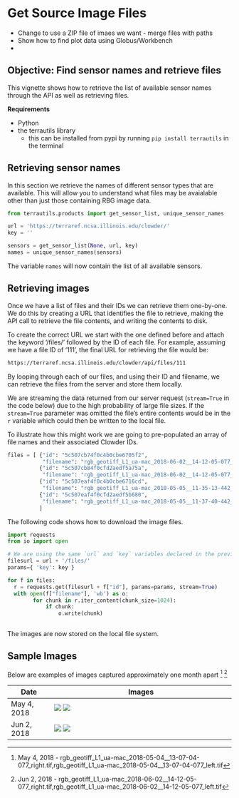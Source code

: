 # Get Source Image Files

- Change to use a ZIP file of imaes we want - merge files with paths
- Show how to find plot data using Globus/Workbench
- 

## Objective: Find sensor names and retrieve files

This vignette shows how to retrieve the list of available sensor names through the API as well as retrieving files.

**Requirements** 

* Python 
* the terrautils library
    + this can be installed from pypi by running `pip install terrautils` in the terminal

## Retrieving sensor names

In this section we retrieve the names of different sensor types that are available. 
This will allow you to understand what files may be avaialable other than just those containing RBG image data.

```python
from terrautils.products import get_sensor_list, unique_sensor_names

url = 'https://terraref.ncsa.illinois.edu/clowder/'
key = ''

sensors = get_sensor_list(None, url, key)
names = unique_sensor_names(sensors)
```

The variable `names` will now contain the list of all available sensors.

## Retrieving images

Once we have a list of files and their IDs we can retrieve them one-by-one.
We do this by creating a URL that identifies the file to retrieve, making the API call to retrieve the file contents, and writing the contents to disk.

To create the correct URL we start with the one defined before and attach the keyword '/files/' followed by the ID of each file. 
For example, assuming we have a file ID of '111', the final URL for retrieving the file would be: 

``` sh
https://terraref.ncsa.illinois.edu/clowder/api/files/111
```

By looping through each of our files, and using their ID and filename, we can retrieve the files from the server and store them locally. 

We are streaming the data returned from our server request (`stream=True` in the code below) due to the high probability of large file sizes.
If the `stream=True` parameter was omitted the file's entire contents would be in the `r` variable which could then be written to the local file.

To illustrate how this might work we are going to pre-populated an array of file names and their associated Clowder IDs.

```python
files = [ {"id": "5c507cb74f0c4b0cbe6705f2",
           "filename": "rgb_geotiff_L1_ua-mac_2018-06-02__14-12-05-077_right.tif"}, 
          {"id": "5c507cb84f0cfd2aedf5a75a",
           "filename": "rgb_geotiff_L1_ua-mac_2018-06-02__14-12-05-077_left.tif"},
          {"id": "5c507eaf4f0c4b0cbe6716cd",
           "filename": "rgb_geotiff_L1_ua-mac_2018-05-05__11-35-13-442_left.tif"},
          {"id": "5c507eaf4f0cfd2aedf5b680",
           "filename": "rgb_geotiff_L1_ua-mac_2018-05-05__11-37-40-442_right.tif"}
          ]
```

The following code shows how to download the image files.

```python
import requests
from io import open

# We are using the same `url` and `key` variables declared in the previous example above.
filesurl = url + '/files/'
params={ 'key': key }

for f in files:
  r = requests.get(filesurl + f["id"], params=params, stream=True)
  with open(f["filename"], 'wb') as o:
        for chunk in r.iter_content(chunk_size=1024): 
            if chunk:
                o.write(chunk)
     
```

The images are now stored on the local file system.

## Sample Images

Below are examples of images captured approximately one month apart [^1] [^2]

| Date        | Images                                              |
|-------------|-----------------------------------------------------|
| May 4, 2018 | ![](https://user-images.githubusercontent.com/45463434/52152314-38d23a80-2633-11e9-99c8-983d79d7bcda.png)  ![](https://user-images.githubusercontent.com/45463434/52152386-78992200-2633-11e9-9cca-ab6e7d09614d.png) |
| Jun 2, 2018 | ![](https://user-images.githubusercontent.com/45463434/52152360-65865200-2633-11e9-9397-14429a192868.png)  ![](https://user-images.githubusercontent.com/45463434/52152339-530c1880-2633-11e9-8b64-50ffdf8215be.png) |

[^1]: May 4, 2018 - rgb_geotiff_L1_ua-mac_2018-05-04__13-07-04-077_right.tif,rgb_geotiff_L1_ua-mac_2018-05-04__13-07-04-077_left.tif
[^2]: Jun 2, 2018 - rgb_geotiff_L1_ua-mac_2018-06-02__14-12-05-077_right.tif,rgb_geotiff_L1_ua-mac_2018-06-02__14-12-05-077_left.tif


<!-- The following is the 'correct' way of retrieving file names and IDS based upon a site and sensor name 



## Objective: To be able to demonstrate how to locate and retrieve RGB image files

This vignette shows how to locate and retrieve image files from your site for a specific date range using Python.
We will be searching for and retrieving [ublicly available images associated with growing Season 6 from the University of Arizona's [Maricopa Agricultural Center](http://cals-mac.arizona.edu/). 
Note that the search in this vignette will not return any results, but we wull walk you through the process so that you can query your own data.
The files are stored online on the data management system Clowder, which is accessed using an API. 

After completing this vignette it should be possible to search for and retrieve other files through the use of the API.

As an added bonus we've also included an exmple of how to retrieve the list of available sensor names through the API.
By using the sensor names returned, it's possible to retrieve other files containing the data the sensors have collected.

**Requirements** 

* Python 
* the terrautils library
    + this can be installed from pypi by running `pip install terrautils` in the terminal
* an API key to access these data

The API key is a string that gets generated upon request through your Clowder account. 
Existing API keys will work with this vignette.
The following steps can help you get a new API key

1. first register with Clowder at "https://terraref.ncsa.illinois.edu/clowder/" site
      a) click the `Login` button and wait for the login screen to appear
      b) then select the `Sign up` button and enter an email address you have access to
2. an email is sent to the entered address with instructions for completing the registration process
3. once registration is complete
      c) log  into Clowder and select the `View profile` menu option from the drop-down that is near the search control
      d) enter a name and click the `+ Add` button under "User API Keys" heading in the profile page to generate a new key
4. copy the key shown for use in this vignette

## Locating the images

To begin looking for files, a sensor name and site name are needed. 
We will be using 'RGB GeoTIFFs Datasets' as the sensor name and 'MAC Field Scanner Season 6 Range 20 Column 6' as the site name. 
Later in this vignette we show how to retrieve the list of available sensors.
When seraching for your images, you will want to use your site name.

The URL string points to the API to query. 
In this case we'll be using "https://terraref.ncsa.illinois.edu/clowder/api".
We will be using an empty key for this example since we are querying public data.
You will want to use the key you created for your Clowder account when querying your data.

As mentioned in the Objectives, we are limiting the search timeframe through the use of the `since` and `until` parameters.
These parameters can be omitted to search for all available images (or all other files by changing the sensor).

```python
from terrautils.products import get_file_listing

url = 'https://terraref.ncsa.illinois.edu/clowder/'
key = ''
sensor = 'RGB GeoTIFFs Datasets'
sitename = 'MAC Field Scanner Season 6 Range 20 Column 6'
files = get_file_listing(None, url, key, sensor, sitename,
                   since='2018-05-01', until='2018-05-31')
```

The `files` variable now contains an array of all the file in the datasets that match the sensor in the plot for the month of May. 
As with this example, when performing you own queries it's possible that there are no matches found and the `files` array would be empty.

-->